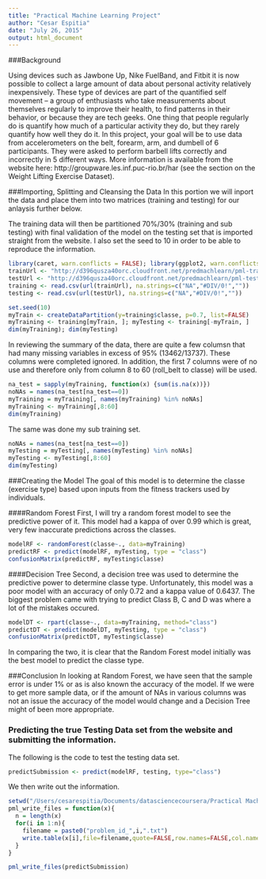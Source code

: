 ```yaml
---
title: "Practical Machine Learning Project"
author: "Cesar Espitia"
date: "July 26, 2015"
output: html_document
---
```


###Background

Using devices such as Jawbone Up, Nike FuelBand, and Fitbit it is now possible to collect a large amount of data about personal activity relatively inexpensively. These type of devices are part of the quantified self movement – a group of enthusiasts who take measurements about themselves regularly to improve their health, to find patterns in their behavior, or because they are tech geeks. One thing that people regularly do is quantify how much of a particular activity they do, but they rarely quantify how well they do it. In this project, your goal will be to use data from accelerometers on the belt, forearm, arm, and dumbell of 6 participants. They were asked to perform barbell lifts correctly and incorrectly in 5 different ways. More information is available from the website here: http://groupware.les.inf.puc-rio.br/har (see the section on the Weight Lifting Exercise Dataset). 

###Importing, Splitting and Cleansing the Data 
In this portion we will inport the data and place them into two matrices (training and testing) for our anlaysis further below.

The training data will then be partitioned 70%/30% (training and sub testing) with final validation of the model on the testing set that is imported straight from the website.  I also set the seed to 10 in order to be able to reproduce the information.

```r
library(caret, warn.conflicts = FALSE); library(ggplot2, warn.conflicts = FALSE); library(randomForest, warn.conflicts = FALSE); library(dplyr, warn.conflicts = FALSE); library(rattle, warn.conflicts = FALSE); library(rpart, warn.conflicts = FALSE)
trainUrl <- "http://d396qusza40orc.cloudfront.net/predmachlearn/pml-training.csv"
testUrl <- "http://d396qusza40orc.cloudfront.net/predmachlearn/pml-testing.csv"
training <- read.csv(url(trainUrl), na.strings=c("NA","#DIV/0!",""))
testing <- read.csv(url(testUrl), na.strings=c("NA","#DIV/0!",""))

set.seed(10)
myTrain <- createDataPartition(y=training$classe, p=0.7, list=FALSE)
myTraining <- training[myTrain, ]; myTesting <- training[-myTrain, ]
dim(myTraining); dim(myTesting)
```

In reviewing the summary of the data, there are quite a few columsn that had many missing variables in excess of 95% (13462/13737).  These columns were completed ignored.  In addition, the first 7 columns were of no use and therefore only from column 8 to 60 (roll_belt to classe) will be used.

```r
na_test = sapply(myTraining, function(x) {sum(is.na(x))})
noNAs = names(na_test[na_test==0])
myTraining = myTraining[, names(myTraining) %in% noNAs]
myTraining <- myTraining[,8:60]
dim(myTraining)
```

The same was done my sub training set.

```r
noNAs = names(na_test[na_test==0])
myTesting = myTesting[, names(myTesting) %in% noNAs]
myTesting <- myTesting[,8:60]
dim(myTesting)
```

###Creating the Model
The goal of this model is to determine the classe (exercise type) based upon inputs from the fitness trackers used by individuals.

####Random Forest
First, I will try a random forest model to see the predictive power of it.
This model had a kappa of over 0.99 which is great, very few inaccurate predictions across the classes.  

```r
modelRF <- randomForest(classe~., data=myTraining)
predictRF <- predict(modelRF, myTesting, type = "class")
confusionMatrix(predictRF, myTesting$classe)
```

####Decision Tree
Second, a decision tree was used to determine the predictive power to determine classe type.  Unfortunately, this model was a poor model with an accuracy of only 0.72 and a kappa value of 0.6437.  The biggest problem came with trying to predict Class B, C and D was where a lot of the mistakes occured.

```r
modelDT <- rpart(classe~., data=myTraining, method="class")
predictDT <- predict(modelDT, myTesting, type = "class")
confusionMatrix(predictDT, myTesting$classe)
```

In comparing the two, it is clear that the Random Forest model initially was the best model to predict the classe type.

###Conclusion
In looking at Random Forest, we have seen that the sample error is under 1% or as is also known the accuracy of the model.  If we were to get more sample data, or if the amount of NAs in various columns was not an issue the accuracy of the model would change and a Decision Tree might of been more appropriate.

### Predicting the true Testing Data set from the website and submitting the information.

The following is the code to test the testing data set.

```r
predictSubmission <- predict(modelRF, testing, type="class")
```

We then write out the information.

```r
setwd("/Users/cesarespitia/Documents/datasciencecoursera/Practical Machine Learning/submission")
pml_write_files = function(x){
  n = length(x)
  for(i in 1:n){
    filename = paste0("problem_id_",i,".txt")
    write.table(x[i],file=filename,quote=FALSE,row.names=FALSE,col.names=FALSE)
  }
}

pml_write_files(predictSubmission)
```


